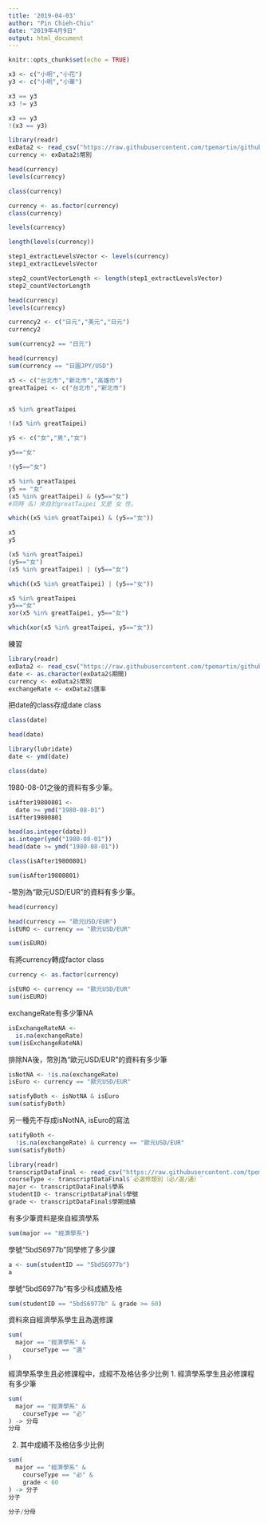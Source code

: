 ```yaml
---
title: '2019-04-03'
author: "Pin Chieh-Chiu"
date: "2019年4月9日"
output: html_document
---
```


```r
knitr::opts_chunk$set(echo = TRUE)
```

```r
x3 <- c("小明","小花")
y3 <- c("小明","小華")
```

```r
x3 == y3
x3 != y3
```

```r
x3 == y3
!(x3 == y3)
```

```r
library(readr)
exData2 <- read_csv("https://raw.githubusercontent.com/tpemartin/github-data/master/exData2.csv")
currency <- exData2$幣別
```

```r
head(currency)
levels(currency)
```

```r
class(currency)
```

```r
currency <- as.factor(currency)
class(currency)
```

```r
levels(currency)
```

```r
length(levels(currency))
```

```r
step1_extractLevelsVector <- levels(currency)
step1_extractLevelsVector
```

```r
step2_countVectorLength <- length(step1_extractLevelsVector)
step2_countVectorLength
```

```r
head(currency)
levels(currency)
```

```r
currency2 <- c("日元","美元","日元")
currency2
```

```r
sum(currency2 == "日元")
```

```r
head(currency)
sum(currency == "日圓JPY/USD")
```

```r
x5 <- c("台北市","新北市","高雄市")
greatTaipei <- c("台北市","新北市")


x5 %in% greatTaipei
```

```r
!(x5 %in% greatTaipei)
```

```r
y5 <- c("女","男","女")

y5=="女"
```

```r
!(y5=="女")
```

```r
x5 %in% greatTaipei
y5 == "女"
(x5 %in% greatTaipei) & (y5=="女") 
#同時（&）來自於greatTaipei 又是 女 性。
```

```r
which((x5 %in% greatTaipei) & (y5=="女"))
```

```r
x5
y5
```

```r
(x5 %in% greatTaipei)
(y5=="女")
(x5 %in% greatTaipei) | (y5=="女")
```

```r
which((x5 %in% greatTaipei) | (y5=="女"))
```

```r
x5 %in% greatTaipei
y5=="女"
xor(x5 %in% greatTaipei, y5=="女")
```

```r
which(xor(x5 %in% greatTaipei, y5=="女"))
```
練習
```r
library(readr)
exData2 <- read_csv("https://raw.githubusercontent.com/tpemartin/github-data/master/exData2.csv")
date <- as.character(exData2$期間)
currency <- exData2$幣別
exchangeRate <- exData2$匯率
```
把date的class存成date class
```r
class(date)
```

```r
head(date)
```

```r
library(lubridate)
date <- ymd(date)
```

```r
class(date)
```
1980-08-01之後的資料有多少筆。
```r
isAfter19800801 <-
  date >= ymd("1980-08-01")
isAfter19800801
```

```r
head(as.integer(date))
as.integer(ymd("1980-08-01"))
head(date >= ymd("1980-08-01"))
```

```r
class(isAfter19800801)
```

```r
sum(isAfter19800801)
```

-幣別為“歐元USD/EUR”的資料有多少筆。
```r
head(currency)
```

```r
head(currency == "歐元USD/EUR")
isEURO <- currency == "歐元USD/EUR"
```

```r
sum(isEURO)
```


有將currency轉成factor class
```r
currency <- as.factor(currency)
```

```r
isEURO <- currency == "歐元USD/EUR"
sum(isEURO)
```

exchangeRate有多少筆NA
```r
isExchangeRateNA <-
  is.na(exchangeRate)
sum(isExchangeRateNA)
```

排除NA後，幣別為“歐元USD/EUR”的資料有多少筆

```r
isNotNA <- !is.na(exchangeRate)
isEuro <- currency == "歐元USD/EUR"
```


```r
satisfyBoth <- isNotNA & isEuro
sum(satisfyBoth)
```

另一種先不存成isNotNA, isEuro的寫法
```r
satifyBoth <-
  !is.na(exchangeRate) & currency == "歐元USD/EUR"
sum(satisfyBoth)
```


```r
library(readr)
transcriptDataFinal <- read_csv("https://raw.githubusercontent.com/tpemartin/github-data/master/transcriptDataFinal.csv")
courseType <- transcriptDataFinal$`必選修類別（必∕選∕通）`
major <- transcriptDataFinal$學系
studentID <- transcriptDataFinal$學號
grade <- transcriptDataFinal$學期成績
```

有多少筆資料是來自經濟學系
```r
sum(major == "經濟學系")
```

學號“5bdS6977b”同學修了多少課
```r
a <- sum(studentID == "5bdS6977b")
a
```

學號“5bdS6977b”有多少科成績及格
```r
sum(studentID == "5bdS6977b" & grade >= 60)
```

資料來自經濟學系學生且為選修課
```r
sum(
  major == "經濟學系" &
    courseType == "選"
)
```

經濟學系學生且必修課程中，成經不及格佔多少比例
1. 經濟學系學生且必修課程有多少筆
```r
sum(
  major == "經濟學系" &
    courseType == "必"
) -> 分母
分母
```

2. 其中成績不及格佔多少比例
```r
sum(
  major == "經濟學系" &
    courseType == "必" &
    grade < 60
) -> 分子
分子
```

```r
分子/分母
```























































